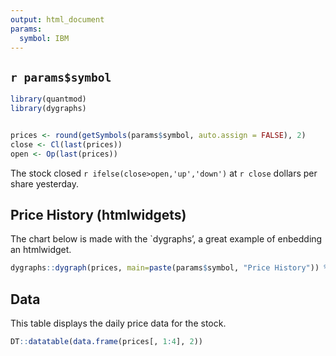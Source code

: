 ```yaml
---
output: html_document
params:
  symbol: IBM
---
```

  
## `r params$symbol`
  
```r

library(quantmod)
library(dygraphs)


prices <- round(getSymbols(params$symbol, auto.assign = FALSE), 2)
close <- Cl(last(prices))
open <- Op(last(prices))
```

The stock closed `r ifelse(close>open,'up','down')` at `r close` dollars per share yesterday.

## Price History (htmlwidgets)

The chart below is made with the `dygraphs', a great example of enbedding an htmlwidget.
  
```r
dygraphs::dygraph(prices, main=paste(params$symbol, "Price History")) %>% dygraphs::dyRangeSelector()
```

## Data

This table displays the daily price data for the stock. 

```r
DT::datatable(data.frame(prices[, 1:4], 2))
```

